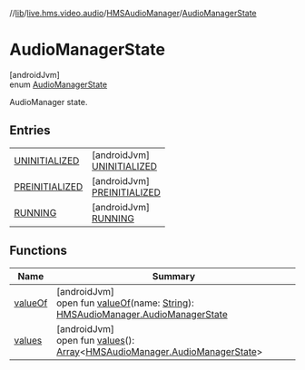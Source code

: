 //[lib](../../../../index)/[live.hms.video.audio](../../index)/[HMSAudioManager](../index)/[AudioManagerState](index)

# AudioManagerState

[androidJvm]\
enum [AudioManagerState](index)

AudioManager state.

## Entries

|                                                      |                                                                        |
| ---------------------------------------------------- | ---------------------------------------------------------------------- |
| [UNINITIALIZED](-u-n-i-n-i-t-i-a-l-i-z-e-d/index)    | [androidJvm]<br />[UNINITIALIZED](-u-n-i-n-i-t-i-a-l-i-z-e-d/index)    |
| [PREINITIALIZED](-p-r-e-i-n-i-t-i-a-l-i-z-e-d/index) | [androidJvm]<br />[PREINITIALIZED](-p-r-e-i-n-i-t-i-a-l-i-z-e-d/index) |
| [RUNNING](-r-u-n-n-i-n-g/index)                      | [androidJvm]<br />[RUNNING](-r-u-n-n-i-n-g/index)                      |

## Functions

| Name                | Summary                                                                                                                                                                          |
| ------------------- | -------------------------------------------------------------------------------------------------------------------------------------------------------------------------------- |
| [valueOf](value-of) | [androidJvm]<br />open fun [valueOf](value-of)(name: [String](https://developer.android.com/reference/kotlin/java/lang/String.html)): [HMSAudioManager.AudioManagerState](index) |
| [values](values)    | [androidJvm]<br />open fun [values](values)(): [Array](https://kotlinlang.org/api/latest/jvm/stdlib/kotlin/-array/index.html)<[HMSAudioManager.AudioManagerState](index)>        |
